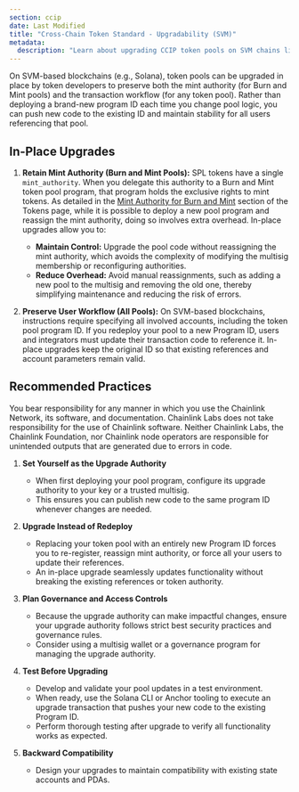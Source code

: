 ```yaml
---
section: ccip
date: Last Modified
title: "Cross-Chain Token Standard - Upgradability (SVM)"
metadata:
  description: "Learn about upgrading CCIP token pools on SVM chains like Solana. Covers in-place upgrades, preserving mint authority, user workflow, and best practices."
---
```



On SVM-based blockchains (e.g., Solana), token pools can be upgraded in place by token developers to preserve both the mint authority (for Burn and Mint pools) and the transaction workflow (for any token pool). Rather than deploying a brand-new program ID each time you change pool logic, you can push new code to the existing ID and maintain stability for all users referencing that pool.

## In-Place Upgrades

1. **Retain Mint Authority (Burn and Mint Pools):** SPL tokens have a single `mint_authority`. When you delegate this authority to a Burn and Mint token pool program, that program holds the exclusive rights to mint tokens. As detailed in the [Mint Authority for Burn and Mint](/ccip/concepts/cross-chain-token/svm/tokens#mint-authority-for-burn-and-mint) section of the Tokens page, while it is possible to deploy a new pool program and reassign the mint authority, doing so involves extra overhead. In-place upgrades allow you to:

   - **Maintain Control:** Upgrade the pool code without reassigning the mint authority, which avoids the complexity of modifying the multisig membership or reconfiguring authorities.
   - **Reduce Overhead:** Avoid manual reassignments, such as adding a new pool to the multisig and removing the old one, thereby simplifying maintenance and reducing the risk of errors.

1. **Preserve User Workflow (All Pools):** On SVM-based blockchains, instructions require specifying all involved accounts, including the token pool program ID. If you redeploy your pool to a new Program ID, users and integrators must update their transaction code to reference it. In-place upgrades keep the original ID so that existing references and account parameters remain valid.

## Recommended Practices

<Aside>
  You bear responsibility for any manner in which you use the Chainlink Network, its software, and documentation.
  Chainlink Labs does not take responsibility for the use of Chainlink software. Neither Chainlink Labs, the Chainlink
  Foundation, nor Chainlink node operators are responsible for unintended outputs that are generated due to errors in
  code.
</Aside>

1. **Set Yourself as the Upgrade Authority**

   - When first deploying your pool program, configure its upgrade authority to your key or a trusted multisig.
   - This ensures you can publish new code to the same program ID whenever changes are needed.

1. **Upgrade Instead of Redeploy**

   - Replacing your token pool with an entirely new Program ID forces you to re-register, reassign mint authority, or force all your users to update their references.
   - An in-place upgrade seamlessly updates functionality without breaking the existing references or token authority.

1. **Plan Governance and Access Controls**

   - Because the upgrade authority can make impactful changes, ensure your upgrade authority follows strict best security practices and governance rules.
   - Consider using a multisig wallet or a governance program for managing the upgrade authority.

1. **Test Before Upgrading**

   - Develop and validate your pool updates in a test environment.
   - When ready, use the Solana CLI or Anchor tooling to execute an upgrade transaction that pushes your new code to the existing Program ID.
   - Perform thorough testing after upgrade to verify all functionality works as expected.

1. **Backward Compatibility**

   - Design your upgrades to maintain compatibility with existing state accounts and PDAs.
